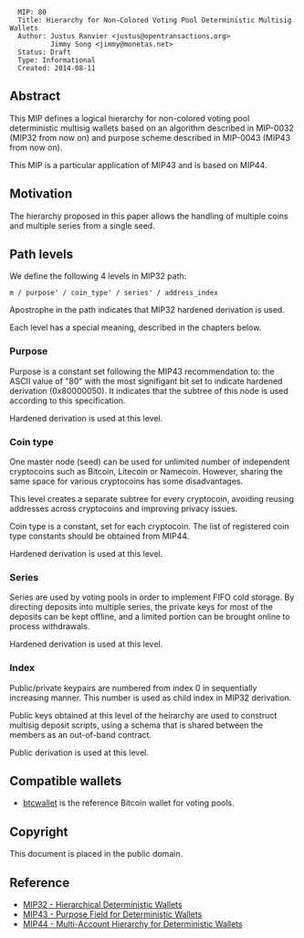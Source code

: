<pre>
  MIP: 80
  Title: Hierarchy for Non-Colored Voting Pool Deterministic Multisig Wallets
  Author: Justus Ranvier <justus@opentransactions.org>
          Jimmy Song <jimmy@monetas.net>
  Status: Draft
  Type: Informational
  Created: 2014-08-11
</pre>

==Abstract==

This MIP defines a logical hierarchy for non-colored voting pool deterministic multisig wallets based on an algorithm described in MIP-0032 (MIP32 from now on) and purpose scheme described in MIP-0043 (MIP43 from now on).

This MIP is a particular application of MIP43 and is based on MIP44.

==Motivation==

The hierarchy proposed in this paper allows the handling of multiple coins and multiple series from a single seed.

==Path levels==

We define the following 4 levels in MIP32 path:

<pre>
m / purpose' / coin_type' / series' / address_index
</pre>

Apostrophe in the path indicates that MIP32 hardened derivation is used.

Each level has a special meaning, described in the chapters below.

===Purpose===

Purpose is a constant set following the MIP43 recommendation to: the ASCII value of "80" with the most signifigant bit set to indicate hardened derivation (0x80000050). It indicates that the subtree of this node is used according to this specification.

Hardened derivation is used at this level.

===Coin type===

One master node (seed) can be used for unlimited number of independent cryptocoins such as Bitcoin, Litecoin or Namecoin. However, sharing the same space for various cryptocoins has some disadvantages.

This level creates a separate subtree for every cryptocoin, avoiding reusing addresses across cryptocoins and improving privacy issues.

Coin type is a constant, set for each cryptocoin. The list of registered coin type constants should be obtained from MIP44.

Hardened derivation is used at this level.

===Series===

Series are used by voting pools in order to implement FIFO cold storage. By directing deposits into multiple series, the private keys for most of the deposits can be kept offline, and a limited portion can be brought online to process withdrawals.

Hardened derivation is used at this level.

===Index===

Public/private keypairs are numbered from index 0 in sequentially increasing manner. This number is used as child index in MIP32 derivation.

Public keys obtained at this level of the heirarchy are used to construct multisig deposit scripts, using a schema that is shared between the members as an out-of-band contract.

Public derivation is used at this level.

==Compatible wallets==

* [[https://github.com/btcsuite/btcwallet|btcwallet]] is the reference Bitcoin wallet for voting pools.

==Copyright==

This document is placed in the public domain.

==Reference==

* [[mip-0032.mediawiki|MIP32 - Hierarchical Deterministic Wallets]]
* [[mip-0043.mediawiki|MIP43 - Purpose Field for Deterministic Wallets]]
* [[mip-0044.mediawiki|MIP44 - Multi-Account Hierarchy for Deterministic Wallets]]
